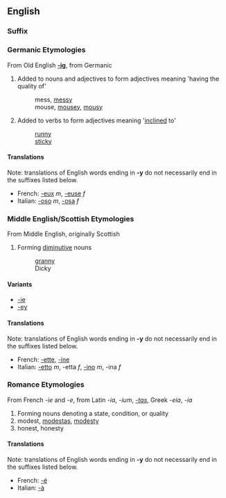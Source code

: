 ==English==
===Suffix===

===Germanic Etymologies===
From Old English '''[[-ig]]''', from Germanic

#Added to nouns and adjectives to form adjectives meaning 'having the quality of'
#: mess, [[messy]]
#: mouse, [[mousey]], [[mousy]]
#Added to verbs to form adjectives meaning '[[incline]]d to'
#: [[runny]]
#: [[sticky]]

====Translations====
Note: translations of English words ending in '''-y''' do not necessarily end in the suffixes listed below.

*French: [[-eux]] ''m'', [[-euse]] ''f''
*Italian: [[-oso]] ''m'', [[-osa]] ''f''

===Middle English/Scottish Etymologies===
From Middle English, originally Scottish

#Forming [[diminutive]] nouns
#: [[granny]]
#: Dicky

====Variants====
*[[-ie]]
*[[-ey]]

====Translations====
Note: translations of English words ending in '''-y''' do not necessarily end in the suffixes listed below.

*French: [[-ette]], [[-ine]]
*Italian: [[-etto]] ''m'', -etta ''f'', [[-ino]] ''m'', -ina ''f''

===Romance Etymologies===
From French ''-ie'' and ''-e'', from Latin ''-ia'', ''-ium'', ''[[-tas]]'', Greek ''-eia'', ''-ia''

#Forming nouns denoting a state, condition, or quality
# modest, [[modestas]], [[modesty]]  <!-- not a good example of -ia -->
# honest, honesty

====Translations====
Note: translations of English words ending in '''-y''' do not necessarily end in the suffixes listed below.

*French: [[-é]]
*Italian: [[-à]]